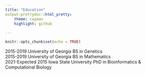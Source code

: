 ```yaml
---
title: "Education"
output:prettydoc::html_pretty:
    theme: cayman
    highlight: github
    
---
```


```r
knitr::opts_chunk$set(echo = TRUE)
```


2015-2019  </t> University of Georgia </t>  BS in Genetics 
</br>
2015-2019 </t> University of Georgia </t> BS in Mathematics
</br>
2021-Expected 2015 </t> Iowa State University </t> PhD in Bioinformatics & Computational Biology

